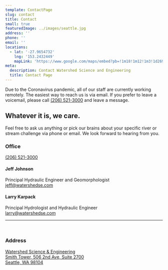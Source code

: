 ```yaml
---
template: ContactPage
slug: contact
title: Contact
small: true
featuredImage: ../images/seattle.jpg
address: ''
phone: ''
email: ''
locations:
  - lat: '-27.9654732'
    lng: '153.2432449'
    mapLink: 'https://www.google.com/maps/embed?pb=!1m18!1m12!1m3!1d2690.2394250727857!2d-122.33391068436968!3d47.602033979184384!2m3!1f0!2f0!3f0!3m2!1i1024!2i768!4f13.1!3m3!1m2!1s0x54906aba542c9f11%3A0x7f62878aaa7077c7!2sWatershed%20Science%20%26%20Engineering!5e0!3m2!1sen!2sus!4v1607887072066!5m2!1sen!2sus'
meta:
  description: Contact Watershed Science and Engineering
  title: Contact Page
---
```



<Alert type="warning">
	Due to the Coronavirus pandemic, all of our staff are currently working remotely. The easiest way to reach us is via email. If you prefer to leave a voicemail, please call <a href="tel:(206) 521-3000">(206) 521-3000</a> and leave a message.
</Alert>

## Whatever it is, we care.

Feel free to ask us anything or pick our brains about your specific river or stream challenge via phone or email. We look forward to hearing from you.

### Office
[(206) 521-3000](tel:206-521-3000)

#### Jeff Johnson

Principal Hydraulic Engineer and Geomorphologist  
[jeff@watershedse.com](mailto:jeff@watershedse.com)

#### Larry Karpack

Principal Hydrologist and Hydraulic Engineer  
[larry@watershedse.com](mailto:larry@watershedse.com)

* * *
<br />

### Address
<a target="_blank" rel="nofollower noreferer" href="https://goo.gl/maps/cYDbnERDHDuxebbi8">
	Watershed Science &amp; Engineering <br />
	Smith Tower, 506 2nd Ave, Suite 2700  <br />
	Seattle, WA 98104
</a>